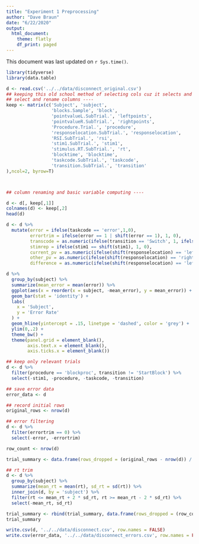 ```yaml
---
title: "Experiment 1 Preprocessing"
author: "Dave Braun"
date: "6/22/2020"
output: 
  html_document:
    theme: flatly
    df_print: paged
---
```


This document was last updated on `r Sys.time()`.

```r
library(tidyverse)
library(data.table)
```

```r
d <- read.csv('../../data/disconnect_original.csv')
## keeping this old school method of selecting cols cuz it selects and renames in one step
## select and rename columns ----
keep <- matrix(c('Subject', 'subject',
                 'blocks.Sample', 'block',
                 'pointvalueL.SubTrial.', 'leftpoints',
                 'pointvalueR.SubTrial.', 'rightpoints',
                 'Procedure.Trial.', 'procedure',
                 'responselocation.SubTrial.', 'responselocation',
                 'RSI.SubTrial.', 'rsi',
                 'stim1.SubTrial.', 'stim1',
                 'stimulus.RT.SubTrial.', 'rt',
                 'blocktime', 'blocktime',
                 'taskcode.SubTrial.', 'taskcode',
                 'transition.SubTrial.', 'transition'
),ncol=2, byrow=T)



## column renaming and basic variable computing ----

d <- d[, keep[,1]]
colnames(d) <- keep[,2]
head(d)
```


```r
d <- d %>% 
  mutate(error = ifelse(taskcode == 'error',1,0), 
         errortrim = ifelse(error == 1 | shift(error == 1), 1, 0),
         transcode = as.numeric(ifelse(transition == 'Switch', 1, ifelse(transition == 'Rep', 0, ''))),
         stimrep = ifelse(stim1 == shift(stim1), 1, 0),
         current_pv = as.numeric(ifelse(shift(responselocation) == 'left', leftpoints, ifelse(shift(responselocation) == 'right', rightpoints, ''))), 
         other_pv = as.numeric(ifelse(shift(responselocation) == 'right', leftpoints, ifelse(shift(responselocation) == 'left', rightpoints, ''))),
         difference = as.numeric(ifelse(shift(responselocation) == 'left', rightpoints - leftpoints, ifelse(shift(responselocation) == 'right', leftpoints - rightpoints, '')))) 
```


```r
d %>% 
  group_by(subject) %>% 
  summarize(mean_error = mean(error)) %>% 
  ggplot(aes(x = reorder(x = subject, -mean_error), y = mean_error)) +
  geom_bar(stat = 'identity') + 
  labs(
    x = 'Subject',
    y = 'Error Rate'
  ) +
  geom_hline(yintercept = .15, linetype = 'dashed', color = 'grey') +
  ylim(0,.2) +
  theme_bw() +
  theme(panel.grid = element_blank(),
        axis.text.x = element_blank(),
        axis.ticks.x = element_blank())
```



```r
## keep only relevant trials
d <- d %>% 
  filter(procedure == 'blockproc', transition != 'StartBlock') %>% 
  select(-stim1, -procedure, -taskcode, -transition)

## save error data
error_data <- d

## record initial rows
original_rows <- nrow(d)

## error filtering
d <- d %>% 
  filter(errortrim == 0) %>% 
  select(-error, -errortrim)

row_count <- nrow(d)

trial_summary <- data.frame(rows_dropped = (original_rows - nrow(d)) / original_rows, reason = 'Dropped error trials')

```


```r
## rt trim
d <- d %>% 
  group_by(subject) %>% 
  summarize(mean_rt = mean(rt), sd_rt = sd(rt)) %>% 
  inner_join(d, by = 'subject') %>% 
  filter(rt <= mean_rt + 2 * sd_rt, rt >= mean_rt - 2 * sd_rt) %>% 
  select(-mean_rt, sd_rt)

trial_summary <- rbind(trial_summary, data.frame(rows_dropped = (row_count - nrow(d)) / row_count, reason = 'Trimming based on +/- 2 SDs on participant-wise RT means'))
trial_summary
```


```r
write.csv(d, '../../data/disconnect.csv', row.names = FALSE)
write.csv(error_data, '../../data/disconnect_errors.csv', row.names = FALSE)
```














